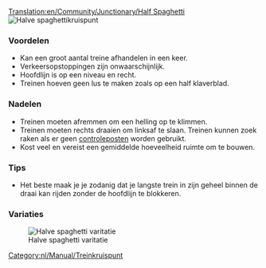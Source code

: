 [[Translation:en/Community/Junctionary/Half Spaghetti]]
{{nl/Community/Junctionary/Kruispuntenmenu}}
[[File:en/Community/Junctionary/3way halfspaghetti.png|frame|none|Halve spaghettikruispunt]]

===Voordelen===
*Kan een groot aantal treine afhandelen in een keer. 
*Verkeersopstoppingen zijn onwaarschijnlijk. 
*Hoofdlijn is op een niveau en recht.
*Treinen hoeven geen lus te maken zoals op een half klaverblad. 

===Nadelen===
*Treinen moeten afremmen om een helling op te klimmen. 
*Treinen moeten rechts draaien om linksaf te slaan. Treinen kunnen zoek raken als er geen [[nl/Manual/Controleposten|controleposten]] worden gebruikt.
*Kost veel en vereist een gemiddelde hoeveelheid ruimte om te bouwen.

===Tips===
*Het beste maak je je zodanig dat je langste trein in zijn geheel binnen de draai kan rijden zonder de hoofdlijn te blokkeren.

[[Category:nl/Manual/Treinkruispunt]]

===Variaties===

[[File:en/Community/Junctionary/Half spaghetti.jpeg|frame|none|Halve spaghetti varitatie]]